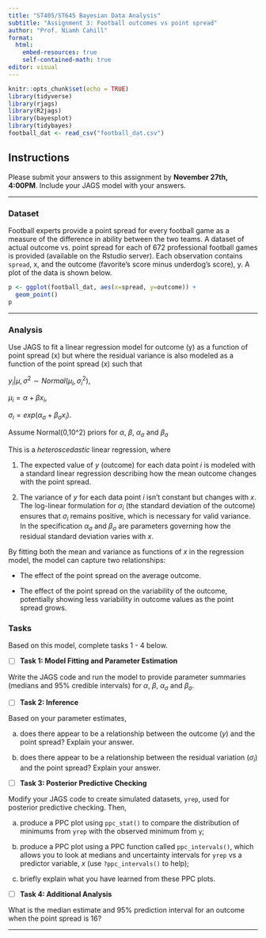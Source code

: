 ```yaml
---
title: "ST405/ST645 Bayesian Data Analysis"
subtitle: "Assignment 3: Football outcomes vs point spread"
author: "Prof. Niamh Cahill"
format: 
  html:
    embed-resources: true
    self-contained-math: true
editor: visual
---
```


```r
knitr::opts_chunk$set(echo = TRUE)
library(tidyverse)
library(rjags)
library(R2jags)
library(bayesplot)
library(tidybayes)
football_dat <- read_csv("football_dat.csv")


```

## Instructions

Please submit your answers to this assignment by **November 27th, 4:00PM**. Include your JAGS model with your answers. 

------------------------------------------------------------------------

### Dataset

Football experts provide a point spread for every football game as a measure of the difference in ability between the two teams. A dataset of actual outcome vs. point spread for each of 672 professional football games is provided (available on the Rstudio server). Each observation contains `spread`, x, and the outcome (favorite’s score minus underdog’s score), y. A plot of the data is shown below.

```r
p <- ggplot(football_dat, aes(x=spread, y=outcome)) +
  geom_point()
p
```

------------------------------------------------------------------------

### Analysis

Use JAGS to fit a linear regression model for outcome (y) as a function of point spread (x) but where the residual variance is also modeled as a function of the point spread (x) such that

$y_i|\mu,\sigma^2 \sim Normal(\mu_i, \sigma_i^2)$,

$\mu_i = \alpha + \beta x_i$,

$\sigma_i = exp(\alpha_{\sigma} + \beta_{\sigma} x_i)$.

Assume Normal(0,10\^2) priors for $\alpha$, $\beta$, $\alpha_{\sigma}$ and $\beta_{\sigma}$

This is a *heteroscedastic* linear regression, where

1.  The expected value of $y$ (outcome) for each data point $i$ is modeled with a standard linear regression describing how the mean outcome changes with the point spread.

2.  The variance of $y$ for each data point $i$ isn’t constant but changes with $x$. The log-linear formulation for $\sigma_i$ (the standard deviation of the outcome) ensures that $\sigma_i$ remains positive, which is necessary for valid variance. In the specification $\alpha_{\sigma}$ and $\beta_{\sigma}$ are parameters governing how the residual standard deviation varies with $x$.

By fitting both the mean and variance as functions of $x$ in the regression model, the model can capture two relationships:

-   The effect of the point spread on the average outcome.

-   The effect of the point spread on the variability of the outcome, potentially showing less variability in outcome values as the point spread grows.

### Tasks

Based on this model, complete tasks 1 - 4 below.

-   [ ] **Task 1: Model Fitting and Parameter Estimation**

Write the JAGS code and run the model to provide parameter summaries (medians and 95% credible intervals) for $\alpha$, $\beta$, $\alpha_{\sigma}$ and $\beta_{\sigma}$.

-   [ ] **Task 2: Inference**

Based on your parameter estimates,

a.  does there appear to be a relationship between the outcome ($y$) and the point spread? Explain your answer.

b.  does there appear to be a relationship between the residual variation ($\sigma_i$) and the point spread? Explain your answer.

-   [ ] **Task 3: Posterior Predictive Checking**

Modify your JAGS code to create simulated datasets, `yrep`, used for posterior predictive checking. Then,

a.  produce a PPC plot using `ppc_stat()` to compare the distribution of minimums from `yrep` with the observed minimum from `y`;

b.  produce a PPC plot using a PPC function called `ppc_intervals()`, which allows you to look at medians and uncertainty intervals for `yrep` vs a predictor variable, $x$ (use `?ppc_intervals()` to help);

c.  briefly explain what you have learned from these PPC plots.

-   [ ] **Task 4: Additional Analysis**

What is the median estimate and 95% prediction interval for an outcome when the point spread is 16?

------------------------------------------------------------------------
